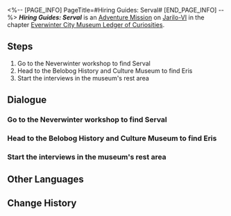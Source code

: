 <%-- [PAGE_INFO]
PageTitle=#Hiring Guides: Serval#
[END_PAGE_INFO] --%>
{{Stub|Dialogue.}}
{{Mission Infobox
|id            = 8001251
|title         = 
|image         = <!--Mission Hiring Guides Serval.png-->
|type          = Adventure
|event_name    = 
|chapter       = Everwinter City Museum Ledger of Curiosities
|requirements  = {{subst:void|<!--Unknown: {"Type":"Manual"}-->}}
|summary       = The Belobog History and Culture Museum is about to open, but there is a shortage of guides. To ensure a smooth exhibition, Serval, the proprietress of the Neverwinter Workshop agrees to become a guide under Pela's persuasion.
|characters    = Eris; Pela; Serval; Trailblazer
|startLocation = [[Jarilo-VI]] - [[Neverwinter Workshop]]
|world         = Jarilo-VI
|area          = Neverwinter Workshop
|prev          = 
|next          = 
|rewards       = 
}}
'''''Hiring Guides: Serval''''' is an [[Adventure Mission]] on [[Jarilo-VI]] in the chapter [[Everwinter City Museum Ledger of Curiosities]].

==Steps==
# Go to the Neverwinter workshop to find Serval
# Head to the Belobog History and Culture Museum to find Eris
# Start the interviews in the museum's rest area

<!--
==Gameplay Notes==

--><!--
==Trial Character==

-->
==Dialogue==
{{Stub Dialogue}}

===Go to the Neverwinter workshop to find Serval{{subst:void|<!--800125101-->}}===
{{Mission Description|type=adventure|location=Neverwinter Workshop|The Belobog History and Culture Museum is about to open, but there is a great lack of guides. To rapidly fill up these positions and improve the visitor experience, Pela and Eris are inviting all Belobog citizens to apply for these positions.<br />This time they have their eye on the talented Serval. Head to the Neverwinter Workshop in their stead, and see whether Serval is interested in the position.}}
{{Dialogue Start}}
:{{tx}}
{{Dialogue End}}

===Head to the Belobog History and Culture Museum to find Eris{{subst:void|<!--800125103-->}}===
{{Dialogue Start}}
:{{tx}}
{{Dialogue End}}

===Start the interviews in the museum's rest area{{subst:void|<!--800125104-->}}===
{{Dialogue Start}}
:{{tx}}
{{Dialogue End}}

==Other Languages==
{{Other Languages
|en   = Hiring Guides: Serval
|zhs  = 导览员募集•希露瓦
|zht  = 導覽員募集•希露瓦
|ja   = ガイド募集・セーバル
|ko   = 안내원 모집•서벌
|es   = Reclutamiento de guías: Serval
|fr   = Recrutement de guides&nbsp;: Serval
|ru   = Наём экскурсоводов: Сервал
|th   = รับสมัครไกด์: Serval
|vi   = Tuyển Hướng Dẫn Viên: Serval
|de   = Museumsführer gesucht: Serval
|id   = Perekrutan Pemandu: Serval
|pt   = Recrutamento de Guias Turísticos: Serval
}}

==Change History==
{{Change History|1.1}}
